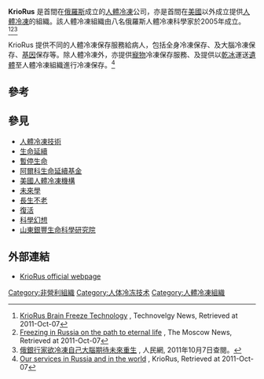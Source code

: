 '''KrioRus''' 是首間在[[俄羅斯|俄羅斯]]成立的[[人體冷凍|人體冷凍]]公司，亦是首間在[[美國|美國]]以外成立提供[[人體冷凍|人體冷凍]]的組織。該人體冷凍組織由八名俄羅斯人體冷凍科學家於2005年成立。
<ref>[http://www.technovelgy.com/ct/Science-Fiction-News.asp?NewsNum=2940 KrioRus Brain Freeze Technology] {{Wayback|url=http://www.technovelgy.com/ct/Science-Fiction-News.asp?NewsNum=2940 |date=20111010202806 }}, Technovelgy News, Retrieved at 2011-Oct-07</ref><ref>[http://themoscownews.com/society/20110121/188353056.html Freezing in Russia on the path to eternal life] {{Wayback|url=http://themoscownews.com/society/20110121/188353056.html |date=20111214004256 }}, The Moscow News, Retrieved at 2011-Oct-07</ref><ref>[http://scitech.people.com.cn/BIG5/12044276.html 俄銀行家欲冷凍自己大腦期待未來重生] {{Wayback|url=http://scitech.people.com.cn/BIG5/12044276.html |date=20160304092233 }}, 人民網, 2011年10月7日查閱。</ref>

KrioRus 提供不同的人體冷凍保存服務給病人，包括全身冷凍保存、及大腦冷凍保存、[[基因|基因]]保存等。除人體冷凍外，亦提供[[寵物|寵物]]冷凍保存服務、及提供以[[乾冰|乾冰]]運送[[遺體|遺體]]至人體冷凍組織進行冷凍保存。<ref>[http://www.kriorus.ru/en/our-services-russia-and-world Our services in Russia and in the world] {{Wayback|url=http://www.kriorus.ru/en/our-services-russia-and-world |date=20111016170640 }}, KrioRus, Retrieved at 2011-Oct-07</ref>

==參考==
<references />

==參見==
* [[人體冷凍技術|人體冷凍技術]]
* [[生命延續|生命延續]]
* [[暫停生命|暫停生命]]
* [[阿爾科生命延續基金|阿爾科生命延續基金]]
* [[美國人體冷凍機構|美國人體冷凍機構]]
* [[未來學|未來學]]
* [[長生不老|長生不老]]
* [[復活|復活]]
* [[科學幻想|科學幻想]]
* [[山東銀豐生命科學研究院|山東銀豐生命科學研究院]]

==外部連結==
* [http://www.kriorus.ru/en KrioRus official webpage] {{Wayback|url=http://www.kriorus.ru/en |date=20210131205120 }}

{{人體冷凍技術}}

[[Category:非營利組織|Category:非營利組織]]
[[Category:人体冷冻技术|Category:人体冷冻技术]]
[[Category:人體冷凍組織|Category:人體冷凍組織]]